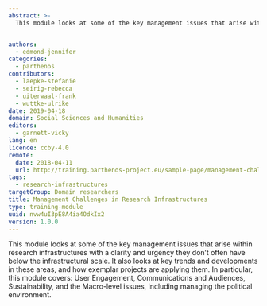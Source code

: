 ```yaml
---
abstract: >-
  This module looks at some of the key management issues that arise within research infrastructures.


authors:
  - edmond-jennifer
categories:
  - parthenos
contributors:
  - laepke-stefanie
  - seirig-rebecca
  - uiterwaal-frank
  - wuttke-ulrike
date: 2019-04-18
domain: Social Sciences and Humanities
editors:
  - garnett-vicky
lang: en
licence: ccby-4.0
remote:
  date: 2018-04-11
  url: http://training.parthenos-project.eu/sample-page/management-challenges/
tags:
  - research-infrastructures
targetGroup: Domain researchers
title: Management Challenges in Research Infrastructures
type: training-module
uuid: nvw4uI3pE8A4ia4OdkIx2
version: 1.0.0
---
```


This module looks at some of the key management issues that arise within research infrastructures with a clarity and urgency they don’t often have below the infrastructural scale. It also looks at key trends and developments in these areas, and how exemplar projects are applying them. In particular, this module covers: User Engagement, Communications and Audiences, Sustainability, and the Macro-level issues, including managing the political environment.

<CTA
  title="Interested in learning more?"
  subtitle="Check out Management Challenges in Research Infrastructures on PARTHENOS"
  url="http://training.parthenos-project.eu/sample-page/management-challenges/"
/>
